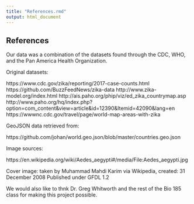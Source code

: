 ```yaml
---
title: "References.rmd"
output: html_document
---
```


## References

Our data was a combination of the datasets found through the CDC, WHO, and the Pan America Health Organization.

Original datasets:

https://www.cdc.gov/zika/reporting/2017-case-counts.html
https://github.com/BuzzFeedNews/zika-data
http://www.zika-model.org/index.html
http://ais.paho.org/phip/viz/ed_zika_countrymap.asp
http://www.paho.org/hq/index.php?option=com_content&view=article&id=12390&Itemid=42090&lang=en
https://wwwnc.cdc.gov/travel/page/world-map-areas-with-zika

GeoJSON data retrieved from:

https://github.com/johan/world.geo.json/blob/master/countries.geo.json

Image sources:

https://en.wikipedia.org/wiki/Aedes_aegypti#/media/File:Aedes_aegypti.jpg

Cover image: taken by Muhammad Mahdi Karim via Wikipedia, created: 31 December 2008
Published under GFDL 1.2 

We would also like to thnk Dr. Greg Whitworth and the rest of the Bio 185 class for making this project possible.